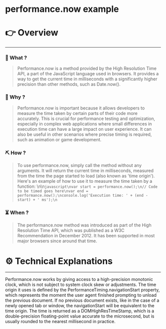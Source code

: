 # performance.now example


# 👉 Overview

---

### 👀 What ?

> Performance.now is a method provided by the High Resolution Time API, a part of the JavaScript language used in browsers. It provides a way to get the current time in milliseconds with a significantly higher precision than other methods, such as Date.now().
> 

### 🧐 Why ?

> Performance.now is important because it allows developers to measure the time taken by certain parts of their code more accurately. This is crucial for performance testing and optimization, especially in complex web applications where small differences in execution time can have a large impact on user experience. It can also be useful in other scenarios where precise timing is required, such as animation or game development.
> 

### ⛏️ How ?

> To use performance.now, simply call the method without any arguments. It will return the current time in milliseconds, measured from the time the page started to load (also known as 'time origin'). Here's an example of how to use it to measure the time taken by a function: \n\n```javascript\nvar start = performance.now();\n// Code to be timed goes here\nvar end = performance.now();\nconsole.log('Execution time: ' + (end - start) + ' ms');\n```
> 

### ⏳ When ?

> The performance.now method was introduced as part of the High Resolution Time API, which was published as a W3C Recommendation in December 2012. It has been supported in most major browsers since around that time.
> 

# ⚙️ Technical Explanations

---

Performance.now works by giving access to a high-precision monotonic clock, which is not subject to system clock skew or adjustments. The time origin it uses is defined by the PerformanceTiming.navigationStart property, which represents the moment the user agent finished prompting to unload the previous document. If no previous document exists, like in the case of a newly opened tab or window, the navigationStart will be equivalent to the time origin. The time is returned as a DOMHighResTimeStamp, which is a double-precision floating-point value accurate to the microsecond, but is usually rounded to the nearest millisecond in practice.
